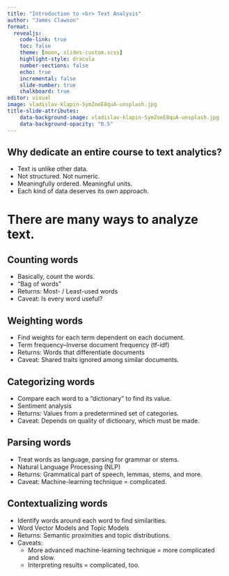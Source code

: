 ```yaml
---
title: "Introduction to <br> Text Analysis"
author: "James Clawson"
format:
  revealjs:
    code-link: true
    toc: false
    theme: [moon, slides-custom.scss]
    highlight-style: dracula
    number-sections: false
    echo: true
    incremental: false
    slide-number: true
    chalkboard: true
editor: visual
image: vladislav-klapin-SymZoeE8quA-unsplash.jpg
title-slide-attributes:
    data-background-image: vladislav-klapin-SymZoeE8quA-unsplash.jpg
    data-background-opacity: "0.5"
---
```


## Why dedicate an entire course to text analytics?

-   Text is unlike other data.
-   Not structured. Not numeric.
-   Meaningfully ordered. Meaningful units.
-   Each kind of data deserves its own approach.

# There are many ways to analyze text.

## Counting words

-   Basically, count the words.
-   "Bag of words"
-   Returns: Most- / Least-used words
-   Caveat: Is every word useful?

## Weighting words

-   Find weights for each term dependent on each document.
-   Term frequency--Inverse document frequency (tf-idf)
-   Returns: Words that differentiate documents
-   Caveat: Shared traits ignored among similar documents.

## Categorizing words

-   Compare each word to a "dictionary" to find its value.
-   Sentiment analysis
-   Returns: Values from a predetermined set of categories.
-   Caveat: Depends on quality of dictionary, which must be made.

## Parsing words

-   Treat words as language, parsing for grammar or stems.
-   Natural Language Processing (NLP)
-   Returns: Grammatical part of speech, lemmas, stems, and more.
-   Caveat: Machine-learning technique = complicated.

## Contextualizing words

-   Identify words around each word to find similarities.
-   Word Vector Models and Topic Models
-   Returns: Semantic proximities and topic distributions.
-   Caveats:
    -   More advanced machine-learning technique = more complicated and slow.
    -   Interpreting results = complicated, too.
